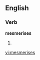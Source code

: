 
==English==

===Verb===
'''mesmerises'''

# {{third-person singular of|[[mesmerise]]}}

[[vi:mesmerises]]